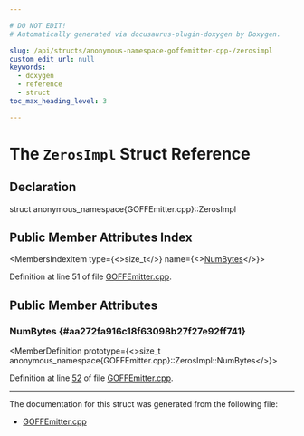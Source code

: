 ```yaml
---

# DO NOT EDIT!
# Automatically generated via docusaurus-plugin-doxygen by Doxygen.

slug: /api/structs/anonymous-namespace-goffemitter-cpp-/zerosimpl
custom_edit_url: null
keywords:
  - doxygen
  - reference
  - struct
toc_max_heading_level: 3

---
```





# The `ZerosImpl` Struct Reference

<DoxygenPage pluginConfig={pluginConfig}>



## Declaration

<CodeBlock>struct anonymous_namespace{GOFFEmitter.cpp}::ZerosImpl</CodeBlock>

## Public Member Attributes Index

<MembersIndex>

<MembersIndexItem
  type={<>size&#95;t</>}
  name={<><a href="#aa272fa916c18f63098b27f27e92ff741">NumBytes</a></>}>
</MembersIndexItem>

</MembersIndex>


Definition at line 51 of file <a href="/docs/api/files/lib/lib/objectyaml/goffemitter-cpp">GOFFEmitter.cpp</a>.

<SectionDefinition>

## Public Member Attributes

### NumBytes {#aa272fa916c18f63098b27f27e92ff741}

<MemberDefinition
  prototype={<>size&#95;t anonymous&#95;namespace&#123;GOFFEmitter.cpp&#125;::ZerosImpl::NumBytes</>}>

Definition at line <a href="/docs/api/files/lib/lib/objectyaml/goffemitter-cpp/#l00052">52</a> of file <a href="/docs/api/files/lib/lib/objectyaml/goffemitter-cpp">GOFFEmitter.cpp</a>.
</MemberDefinition>

</SectionDefinition>

<hr/>

The documentation for this struct was generated from the following file:

<ul>
<li><a href="/docs/api/files/lib/lib/objectyaml/goffemitter-cpp">GOFFEmitter.cpp</a></li>
</ul>

</DoxygenPage>
